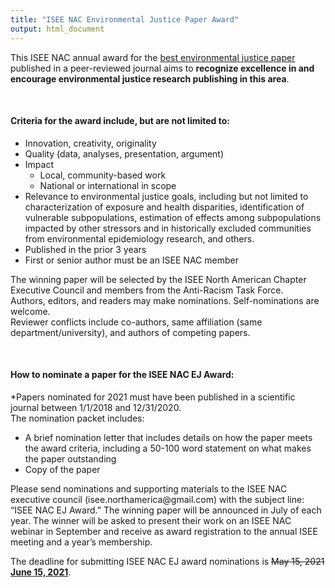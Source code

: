 ```yaml
---
title: "ISEE NAC Environmental Justice Paper Award"
output: html_document
---
```


This ISEE NAC annual award for the <u>best environmental justice paper</u> published in a peer-reviewed journal aims to <b>recognize excellence in and encourage environmental justice research publishing in this area</b>.

<br>

#### Criteria for the award include, but are not limited to:
- Innovation, creativity, originality
- Quality (data, analyses, presentation, argument)
- Impact
  - Local, community-based work
  - National or international in scope
- Relevance to environmental justice goals, including but not limited to characterization of exposure and health disparities, identification of vulnerable subpopulations, estimation of effects among subpopulations impacted by other stressors and in historically excluded communities from environmental epidemiology research, and others.
- Published in the prior 3 years
- First or senior author must be an ISEE NAC member


The winning paper will be selected by the ISEE North American Chapter Executive Council and members from the Anti-Racism Task Force. 
<br>
Authors, editors, and readers may make nominations.  Self-nominations are welcome.
<br>
Reviewer conflicts include co-authors, same affiliation (same department/university), and authors of competing papers.

<br>

#### How to nominate a paper for the ISEE NAC EJ Award:
*Papers nominated for 2021 must have been published in a scientific journal between 1/1/2018 and 12/31/2020.
<br>
The nomination packet includes:

- A brief nomination letter that includes details on how the paper meets the award criteria, including a 50-100 word statement on what makes the paper outstanding
- Copy of the paper


Please send nominations and supporting materials to the ISEE NAC executive council (isee.northamerica@gmail.com) with the subject line: “ISEE NAC EJ Award.” The winning paper will be announced in July of each year. The winner will be asked to present their work on an ISEE NAC webinar in September and receive as award registration to the annual ISEE meeting and a year’s membership.


The deadline for submitting ISEE NAC EJ award nominations is <del>May 15, 2021</del> <ins><b>June 15, 2021</b></ins>.

